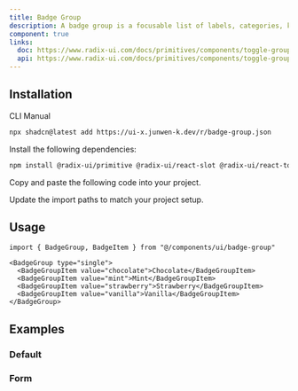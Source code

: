 ```yaml
---
title: Badge Group
description: A badge group is a focusable list of labels, categories, keywords, filters, or other items, with support for keyboard navigation, selection, and removal.
component: true
links:
  doc: https://www.radix-ui.com/docs/primitives/components/toggle-group
  api: https://www.radix-ui.com/docs/primitives/components/toggle-group#api-reference
---
```


<ComponentPreview name="badge-group-demo" />

## Installation

<Tabs defaultValue="cli">

<TabsList>
  <TabsTrigger value="cli">CLI</TabsTrigger>
  <TabsTrigger value="manual">Manual</TabsTrigger>
</TabsList>

<TabsContent value="cli">

```bash
npx shadcn@latest add https://ui-x.junwen-k.dev/r/badge-group.json
```

</TabsContent>

<TabsContent value="manual">

<Steps>

<Step>Install the following dependencies:</Step>

```bash
npm install @radix-ui/primitive @radix-ui/react-slot @radix-ui/react-toggle-group @radix-ui/react-use-controllable-state
```

<Step>Copy and paste the following code into your project.</Step>

<ComponentSource name="badge-group" />

<Step>Update the import paths to match your project setup.</Step>

</Steps>

</TabsContent>

</Tabs>

## Usage

```tsx
import { BadgeGroup, BadgeItem } from "@/components/ui/badge-group"
```

```tsx
<BadgeGroup type="single">
  <BadgeGroupItem value="chocolate">Chocolate</BadgeGroupItem>
  <BadgeGroupItem value="mint">Mint</BadgeGroupItem>
  <BadgeGroupItem value="strawberry">Strawberry</BadgeGroupItem>
  <BadgeGroupItem value="vanilla">Vanilla</BadgeGroupItem>
</BadgeGroup>
```

## Examples

### Default

<ComponentPreview name="badge-group-demo" />

### Form

<ComponentPreview name="badge-group-form" />
